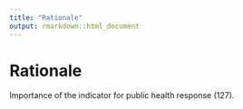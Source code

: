 ```yaml
---
title: "Rationale"
output: rmarkdown::html_document
---
```


# Rationale

Importance of the indicator for public  health response (127).
